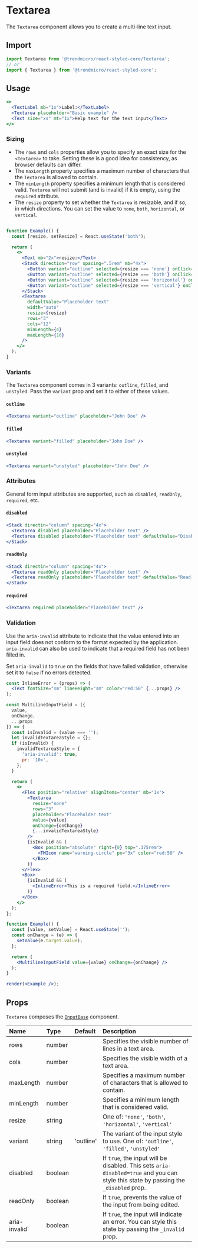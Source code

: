 # Textarea

The `Textarea` component allows you to create a multi-line text input.

## Import

```js
import Textarea from '@trendmicro/react-styled-core/Textarea';
// or
import { Textarea } from '@trendmicro/react-styled-core';
```

## Usage

```jsx
<>
  <TextLabel mb="1x">Label:</TextLabel>
  <Textarea placeholder="Basic example" />
  <Text size="xs" mt="1x">Help text for the text input</Text>
</>
```

### Sizing

* The `rows` and `cols` properties allow you to specify an exact size for the `<Textarea>` to take. Setting these is a good idea for consistency, as browser defaults can differ.
* The `maxLength` property specifies a maximum number of characters that the `Textarea` is allowed to contain.
* The `minLength` property specifies a minimum length that is considered valid. `Textarea` will not submit (and is invalid) if it is empty, using the `required` attribute.
* The `resize` property to set whether the `Textarea` is resizable, and if so, in which directions. You can set the value to `none`, `both`, `horizontal`, or `vertical`.

```jsx

function Example() {
  const [resize, setResize] = React.useState('both');

  return (
    <>
      <Text mb="2x">resize:</Text>
      <Stack direction="row" spacing=".5rem" mb="4x">
        <Button variant="outline" selected={resize === 'none'} onClick={() => setResize('none')}>none</Button>
        <Button variant="outline" selected={resize === 'both'} onClick={() => setResize('both')}>both</Button>
        <Button variant="outline" selected={resize === 'horizontal'} onClick={() => setResize('horizontal')}>horizontal</Button>
        <Button variant="outline" selected={resize === 'vertical'} onClick={() => setResize('vertical')}>vertical</Button>
      </Stack>
      <Textarea
        defaultValue="Placeholder text"
        width="auto"
        resize={resize}
        rows="3"
        cols="12"
        minLength={4}
        maxLength={16}
      />
    </>
  );
}
```

### Variants

The `Textarea` component comes in 3 variants: `outline`, `filled`, and `unstyled`. Pass the `variant` prop and set it to either of these values.

#### `outline`

```jsx
<Textarea variant="outline" placeholder="John Doe" />
```

#### `filled`

```jsx
<Textarea variant="filled" placeholder="John Doe" />
```

#### `unstyled`

```jsx
<Textarea variant="unstyled" placeholder="John Doe" />
```

### Attributes

General form input attributes are supported, such as `disabled`, `readOnly`, `required`, etc.

#### `disabled`

```jsx
<Stack directin="column" spacing="4x">
  <Textarea disabled placeholder="Placeholder text" />
  <Textarea disabled placeholder="Placeholder text" defaultValue="Disabled" />
</Stack>
```

#### `readOnly`

```jsx
<Stack directin="column" spacing="4x">
  <Textarea readOnly placeholder="Placeholder text" />
  <Textarea readOnly placeholder="Placeholder text" defaultValue="Read-only" />
</Stack>
```

#### `required`

```jsx
<Textarea required placeholder="Placeholder text" />
```

### Validation

Use the `aria-invalid` attribute to indicate that the value entered into an input field does not conform to the format expected by the application. `aria-invalid` can also be used to indicate that a required field has not been filled in.

Set `aria-invalid` to `true` on the fields that have failed validation, otherwise set it to `false` if no errors detected.

```jsx noInline
const InlineError = (props) => (
  <Text fontSize="sm" lineHeight="sm" color="red:50" {...props} />
);

const MultilineInputField = ({
  value,
  onChange,
  ...props
}) => {
  const isInvalid = (value === '');
  let invalidTextareaStyle = {};
  if (isInvalid) {
    invalidTextareaStyle = {
      'aria-invalid': true,
      pr: '10x',
    };
  }

  return (
    <>
      <Flex position="relative" alignItems="center" mb="1x">
        <Textarea
          resize="none"
          rows="3"
          placeholder="Placeholder text"
          value={value}
          onChange={onChange}
          {...invalidTextareaStyle}
        />
        {isInvalid && (
          <Box position="absolute" right={0} top=".375rem">
            <TMIcon name="warning-circle" px="3x" color="red:50" />
          </Box>
        )}
      </Flex>
      <Box>
        {isInvalid && (
          <InlineError>This is a required field.</InlineError>
        )}
      </Box>
    </>
  );
};

function Example() {
  const [value, setValue] = React.useState('');
  const onChange = (e) => {
    setValue(e.target.value);
  };

  return (
    <MultilineInputField value={value} onChange={onChange} />
  );
}

render(<Example />);
```

## Props

`Textarea` composes the [`InputBase`](./inputbase) component.

| Name | Type | Default | Description |
| :--- | :--- | :------ | :---------- |
| rows | number | | Specifies the visible number of lines in a text area. |
| cols | number | | Specifies the visible width of a text area. |
| maxLength | number | | Specifies a maximum number of characters that is allowed to contain. |
| minLength | number | | Specifies a minimum length that is considered valid. |
| resize | string | | One of: `'none'`, `'both'`, `'horizontal'`, `'vertical'` |
| variant | string | 'outline' | The variant of the input style to use. One of: `'outline'`, `'filled'`, `'unstyled'` |
| disabled | boolean | | If `true`, the input will be disabled. This sets `aria-disabled=true` and you can style this state by passing the `_disabled` prop. |
| readOnly | boolean | | If `true`, prevents the value of the input from being edited. |
| aria-invalid` | boolean | | If `true`, the input will indicate an error. You can style this state by passing the `_invalid` prop. |
